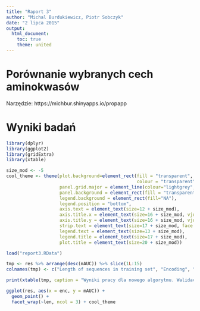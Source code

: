 ```yaml
---
title: "Raport 3"
author: "Michal Burdukiewicz, Piotr Sobczyk"
date: "2 lipca 2015"
output: 
  html_document:
    toc: true
    theme: united
---
```


# Porównanie wybranych cech aminokwasów

Narzędzie: https://michbur.shinyapps.io/propapp

# Wyniki badań

```r
library(dplyr)
library(ggplot2)
library(gridExtra)
library(xtable)

size_mod <- -5
cool_theme <- theme(plot.background=element_rect(fill = "transparent",
                                                 colour = "transparent"),
                    panel.grid.major = element_line(colour="lightgrey", linetype = "dashed"),
                    panel.background = element_rect(fill = "transparent",colour = "black"),
                    legend.background = element_rect(fill="NA"),
                    legend.position = "bottom",
                    axis.text = element_text(size=12 + size_mod),
                    axis.title.x = element_text(size=16 + size_mod, vjust = -1), 
                    axis.title.y = element_text(size=16 + size_mod, vjust = 1),
                    strip.text = element_text(size=17 + size_mod, face = "bold"),
                    legend.text = element_text(size=13 + size_mod), 
                    legend.title = element_text(size=17 + size_mod),
                    plot.title = element_text(size=20 + size_mod))

load("report3.RData")

tmp <- res %>% arrange(desc(mAUC)) %>% slice(1L:15)
colnames(tmp) <- c("Length of sequences in training set", "Encoding", "Mean AUC")

print(xtable(tmp, caption = "Wyniki pracy dla nowego algorytmu. Walidacja krzyżowa 5-krotna, 8 powtórzeń.", digits = 4), type = "html")

```

```r
ggplot(res, aes(x = enc, y = mAUC)) +
  geom_point() +
  facet_wrap(~len, ncol = 3) + cool_theme

```

